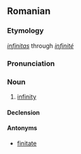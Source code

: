 ==Romanian==

===Etymology===
{{L.|ro}} ''[[infinitas]]'' through {{F.|ro}} ''[[infinité]]''

===Pronunciation===
{{IPA|[in.fi.ni'ta.te]|lang=ro}}

===Noun===
{{ro-noun|gend=f|pl=infinităţi}}

# [[infinity]]

====Declension====
{{ro-noun-f|pl=infinităţi|def=infinitatea}}

====Antonyms====
*[[finitate]]